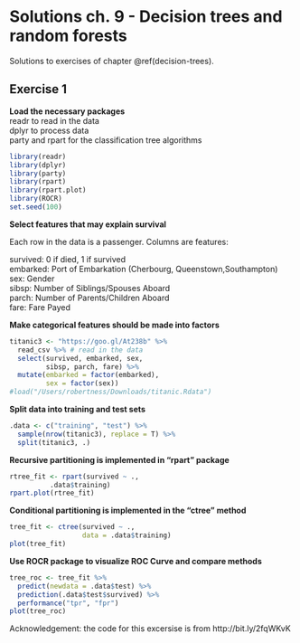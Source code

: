 # Solutions ch. 9 - Decision trees and random forests {#solutions-decision-trees}

Solutions to exercises of chapter \@ref(decision-trees).

## Exercise 1

**Load the necessary packages**\
readr to read in the data\
dplyr to process data\
party and rpart for the classification tree algorithms 

```r
library(readr)
library(dplyr)
library(party)
library(rpart)
library(rpart.plot)
library(ROCR)
set.seed(100)
```

**Select features that may explain survival**

Each row in the data is a passenger. Columns are features:

survived: 0 if died, 1 if survived\
embarked: Port of Embarkation (Cherbourg, Queenstown,Southampton)\
sex: Gender\
sibsp: Number of Siblings/Spouses Aboard\
parch: Number of Parents/Children Aboard\
fare: Fare Payed

**Make categorical features should be made into factors**

```r
titanic3 <- "https://goo.gl/At238b" %>%
  read_csv %>% # read in the data
  select(survived, embarked, sex, 
         sibsp, parch, fare) %>%
  mutate(embarked = factor(embarked),
         sex = factor(sex))
#load("/Users/robertness/Downloads/titanic.Rdata")
```

**Split data into training and test sets**

```r
.data <- c("training", "test") %>%
  sample(nrow(titanic3), replace = T) %>%
  split(titanic3, .)
```

**Recursive partitioning is implemented in "rpart" package**

```r
rtree_fit <- rpart(survived ~ ., 
          .data$training) 
rpart.plot(rtree_fit)
```

**Conditional partitioning is implemented in the "ctree" method**

```r
tree_fit <- ctree(survived ~ ., 
                  data = .data$training)
plot(tree_fit)
```

**Use ROCR package to visualize ROC Curve and compare methods**

```r
tree_roc <- tree_fit %>%
  predict(newdata = .data$test) %>%
  prediction(.data$test$survived) %>%
  performance("tpr", "fpr")
plot(tree_roc)
```


Acknowledgement: the code for this excersise is from  http://bit.ly/2fqWKvK
